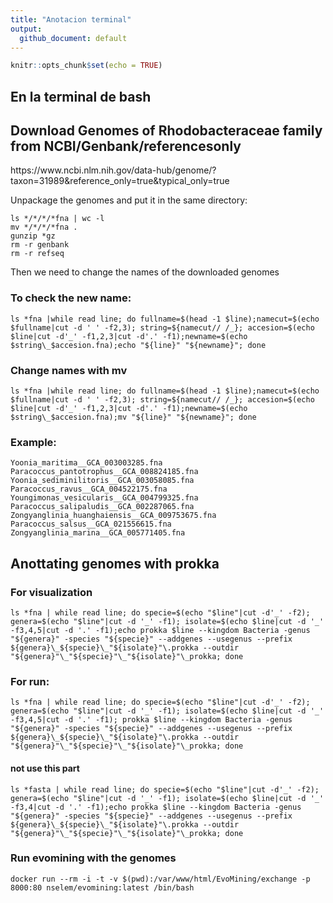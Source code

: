 ```yaml
---
title: "Anotacion terminal"
output:
  github_document: default
---
```


```r
knitr::opts_chunk$set(echo = TRUE)
```

## En la terminal de bash


## Download Genomes of Rhodobacteraceae family from NCBI/Genbank/referencesonly
 
https://www.ncbi.nlm.nih.gov/data-hub/genome/?taxon=31989&reference_only=true&typical_only=true

Unpackage the genomes and put it in the same directory:
```{}
ls */*/*/*fna | wc -l
mv */*/*/*fna .
gunzip *gz
rm -r genbank
rm -r refseq
```
Then we need to change the names of the downloaded genomes

### To check the new name:
```{}
ls *fna |while read line; do fullname=$(head -1 $line);namecut=$(echo $fullname|cut -d ' ' -f2,3); string=${namecut// /_}; accesion=$(echo $line|cut -d'_' -f1,2,3|cut -d'.' -f1);newname=$(echo $string\_$accesion.fna);echo "${line}" "${newname}"; done
```
### Change names with mv

```{}
ls *fna |while read line; do fullname=$(head -1 $line);namecut=$(echo $fullname|cut -d ' ' -f2,3); string=${namecut// /_}; accesion=$(echo $line|cut -d'_' -f1,2,3|cut -d'.' -f1);newname=$(echo $string\_$accesion.fna);mv "${line}" "${newname}"; done
```

### Example:
```output
Yoonia_maritima__GCA_003003285.fna
Paracoccus_pantotrophus__GCA_008824185.fna            Yoonia_sediminilitoris__GCA_003058085.fna
Paracoccus_ravus__GCA_004522175.fna                   Youngimonas_vesicularis__GCA_004799325.fna
Paracoccus_salipaludis__GCA_002287065.fna             Zongyanglinia_huanghaiensis__GCA_009753675.fna
Paracoccus_salsus__GCA_021556615.fna                  Zongyanglinia_marina__GCA_005771405.fna
```
## Anottating genomes with  prokka

### For visualization
```{}
ls *fna | while read line; do specie=$(echo "$line"|cut -d'_' -f2); genera=$(echo "$line"|cut -d '_' -f1); isolate=$(echo $line|cut -d '_' -f3,4,5|cut -d '.' -f1);echo prokka $line --kingdom Bacteria -genus "${genera}" -species "${specie}" --addgenes --usegenus --prefix ${genera}\_${specie}\_"${isolate}"\.prokka --outdir "${genera}"\_"${specie}"\_"${isolate}"\_prokka; done
````

### For run:
```{}
ls *fna | while read line; do specie=$(echo "$line"|cut -d'_' -f2); genera=$(echo "$line"|cut -d '_' -f1); isolate=$(echo $line|cut -d '_' -f3,4,5|cut -d '.' -f1); prokka $line --kingdom Bacteria -genus "${genera}" -species "${specie}" --addgenes --usegenus --prefix ${genera}\_${specie}\_"${isolate}"\.prokka --outdir "${genera}"\_"${specie}"\_"${isolate}"\_prokka; done
```

#### not use this part 
```note
ls *fasta | while read line; do specie=$(echo "$line"|cut -d'_' -f2); genera=$(echo "$line"|cut -d '_' -f1); isolate=$(echo $line|cut -d '_' -f3,4|cut -d '.' -f1);echo prokka $line --kingdom Bacteria -genus "${genera}" -species "${specie}" --addgenes --usegenus --prefix ${genera}\_${specie}\_"${isolate}"\.prokka --outdir "${genera}"\_"${specie}"\_"${isolate}"\_prokka; done
```

### Run evomining with the genomes

```{}
docker run --rm -i -t -v $(pwd):/var/www/html/EvoMining/exchange -p 8000:80 nselem/evomining:latest /bin/bash
```
